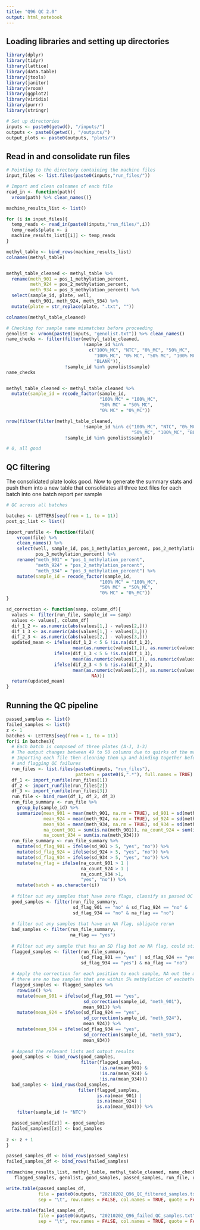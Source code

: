 ```yaml
---
title: "Q96 QC 2.0"
output: html_notebook
---
```


## Loading libraries and setting up directories 

```r
library(dplyr)
library(tidyr)
library(lattice)
library(data.table)
library(jtools)
library(janitor)
library(vroom)
library(ggplot2)
library(viridis)
library(purrr)
library(stringr)

# Set up directories 
inputs <- paste0(getwd(), "/inputs/")
outputs <- paste0(getwd(), "/outputs/")
output_plots <- paste0(outputs, "plots/")
```

## Read in and consolidate run files 

```r

# Pointing to the directory containing the machine files
input_files <- list.files(paste0(inputs,"run_files/"))

# Import and clean colnames of each file
read_in <- function(path){
  vroom(path) %>% clean_names()}

machine_results_list <- list()

for (i in input_files){
  temp_reads <- read_in(paste0(inputs,"run_files/",i))
  temp_reads$plate <- i
  machine_results_list[[i]] <- temp_reads
}

methyl_table <- bind_rows(machine_results_list)
colnames(methyl_table)


methyl_table_cleaned <- methyl_table %>%
  rename(meth_901 = pos_1_methylation_percent,
         meth_924 = pos_2_methylation_percent,
         meth_934 = pos_3_methylation_percent) %>%
  select(sample_id, plate, well, 
         meth_901, meth_924, meth_934) %>%
  mutate(plate = str_replace(plate, ".txt", ""))

colnames(methyl_table_cleaned)

# Checking for sample name mismatches before proceeding
genolist <- vroom(paste0(inputs, "genolist.txt")) %>% clean_names()
name_checks <- filter(filter(methyl_table_cleaned, 
                             !sample_id %in% 
                               c("100%_MC", "NTC", "0%_MC", "50%_MC", 
                                 "100%_MC", "0% MC", "50% MC", "100% MC", 
                                 "BLANK")), 
                      !sample_id %in% genolist$sample)
name_checks


methyl_table_cleaned <- methyl_table_cleaned %>%
  mutate(sample_id = recode_factor(sample_id,
                                   "100% MC" = "100%_MC",
                                   "50% MC" = "50%_MC",
                                   "0% MC" = "0%_MC"))

nrow(filter(filter(methyl_table_cleaned, 
                             !sample_id %in% c("100%_MC", "NTC", "0%_MC", 
                                               "50%_MC", "100%_MC", "BLANK")), 
                      !sample_id %in% genolist$sample))

# 0, all good
```

## QC filtering 

The consolidated plate looks good. Now to generate the summary stats and push them into a new table that consolidates all three text files for each batch into one batch report per sample

```r

# QC across all batches

batches <- LETTERS[seq(from = 1, to = 11)]
post_qc_list <- list()

import_runfile <- function(file){
    vroom(file) %>% 
    clean_names() %>%
    select(well, sample_id, pos_1_methylation_percent, pos_2_methylation_percent,
           pos_3_methylation_percent) %>%
    rename("meth_901" = "pos_1_methylation_percent",
           "meth_924" = "pos_2_methylation_percent",
           "meth_934" = "pos_3_methylation_percent") %>%
    mutate(sample_id = recode_factor(sample_id,
                                   "100% MC" = "100%_MC",
                                   "50% MC" = "50%_MC",
                                   "0% MC" = "0%_MC"))
}

sd_correction <- function(samp, column_df){
  values <- filter(run_file, sample_id == samp)
  values <- values[, column_df]
  dif_1_2 <- as.numeric(abs(values[1,] - values[2,]))
  dif_1_3 <- as.numeric(abs(values[1,] - values[3,]))
  dif_2_3 <- as.numeric(abs(values[2,] - values[3,]))
  updated_mean <- ifelse(dif_1_2 < 5 & !is.na(dif_1_2), 
                         mean(as.numeric(values[1,]), as.numeric(values[2,])),
                  ifelse(dif_1_3 < 5 & !is.na(dif_1_3), 
                         mean(as.numeric(values[1,]), as.numeric(values[3,])),
                  ifelse(dif_2_3 < 5 & !is.na(dif_2_3), 
                         mean(as.numeric(values[2,]), as.numeric(values[3,])),
                                NA)))
  return(updated_mean)
}

```

## Running the QC pipeline

```r

passed_samples <- list()
failed_samples <- list()
z <- 1
batches <- LETTERS[seq(from = 1, to = 11)]
for(i in batches){
  # Each batch is composed of three plates (A-J, 1-3)
  # The output changes between 49 to 50 columns due to quirks of the machine
  # Importing each file then cleaning them up and binding together before generating summary stats
  # and flagging QC failures
  run_files <- list.files(paste0(inputs, "run_files"), 
                          pattern = paste0(i,".*"), full.names = TRUE)
  df_1 <- import_runfile(run_files[1])
  df_2 <- import_runfile(run_files[2])
  df_3 <- import_runfile(run_files[3])
  run_file <- bind_rows(df_1, df_2, df_3)
  run_file_summary <- run_file %>%
    group_by(sample_id) %>%
    summarize(mean_901 = mean(meth_901, na.rm = TRUE), sd_901 = sd(meth_901, na.rm = TRUE),
              mean_924 = mean(meth_924, na.rm = TRUE), sd_924 = sd(meth_924, na.rm = TRUE),
              mean_934 = mean(meth_934, na.rm = TRUE), sd_934 = sd(meth_934, na.rm = TRUE),
              na_count_901 = sum(is.na(meth_901)), na_count_924 = sum(is.na(meth_924)),
              na_count_934 = sum(is.na(meth_934)))
  run_file_summary <- run_file_summary %>%
    mutate(sd_flag_901 = ifelse(sd_901 > 5, "yes", "no")) %>%
    mutate(sd_flag_924 = ifelse(sd_924 > 5, "yes", "no")) %>%
    mutate(sd_flag_934 = ifelse(sd_934 > 5, "yes", "no")) %>%
    mutate(na_flag = ifelse(na_count_901 > 1 | 
                            na_count_924 > 1 | 
                            na_count_934 >1, 
                            "yes", "no")) %>%
    mutate(batch = as.character(i))
  
  # filter out any samples that have zero flags, classify as passed QC
  good_samples <- filter(run_file_summary, 
                         sd_flag_901 == "no" & sd_flag_924 == "no" &
                         sd_flag_934 == "no" & na_flag == "no")
  
  # filter out any samples that have an NA flag, obligate rerun
  bad_samples <- filter(run_file_summary,
                        na_flag == "yes")
  
  # Filter out any sample that has an SD flag but no NA flag, could still be good
  flagged_samples <- filter(run_file_summary,
                            (sd_flag_901 == "yes" | sd_flag_924 == "yes" |
                            sd_flag_934 == "yes") & na_flag == "no")
  
  # Apply the correction for each position to each sample, NA out the mean if
  # there are no two samples that are within 5% methylation of eachother
  flagged_samples <- flagged_samples %>%
    rowwise() %>%
    mutate(mean_901 = ifelse(sd_flag_901 == "yes", 
                             sd_correction(sample_id, "meth_901"),
                             mean_901)) %>%
    mutate(mean_924 = ifelse(sd_flag_924 == "yes", 
                             sd_correction(sample_id, "meth_924"),
                             mean_924)) %>%
    mutate(mean_934 = ifelse(sd_flag_934 == "yes", 
                             sd_correction(sample_id, "meth_934"),
                             mean_934))
  
  # Append the relevant lists and output results 
  good_samples <- bind_rows(good_samples, 
                            filter(flagged_samples,
                                   !is.na(mean_901) &
                                   !is.na(mean_924) &
                                   !is.na(mean_934)))
  bad_samples <- bind_rows(bad_samples,
                           filter(flagged_samples,
                                  is.na(mean_901) |
                                  is.na(mean_924) |
                                  is.na(mean_934))) %>%
    filter(sample_id != "NTC")

  passed_samples[[z]] <- good_samples
  failed_samples[[z]] <- bad_samples
  
z <- z + 1
}

passed_samples_df <- bind_rows(passed_samples)
failed_samples_df <- bind_rows(failed_samples)

rm(machine_results_list, methyl_table, methyl_table_cleaned, name_checks, post_qc_list, temp_reads, batches, i, input_files, bad_samples, df_1, df_2, df_3, failed_samples,
   flagged_samples, genolist, good_samples, passed_samples, run_file, run_file_summary)

write.table(passed_samples_df, 
            file = paste0(outputs, "20210202_Q96_QC_filtered_samples.txt"),
            sep = "\t", row.names = FALSE, col.names = TRUE, quote = FALSE)

write.table(failed_samples_df, 
            file = paste0(outputs, "20210202_Q96_failed_QC_samples.txt"),
            sep = "\t", row.names = FALSE, col.names = TRUE, quote = FALSE)
```

